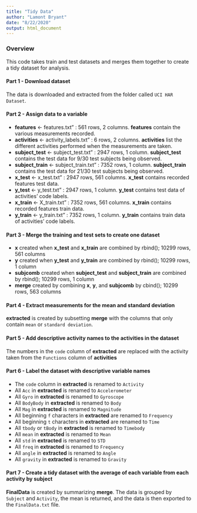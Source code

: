 ---
title: "Tidy Data"
author: "Lamont Bryant"
date: "8/22/2020"
output: html_document
---

### Overview
This code takes train and test datasets and merges them together to create a tidy dataset for analysis.

#### Part 1 - Download dataset
The data is downloaded and extracted from the folder called `UCI HAR Dataset`.

#### Part 2 - Assign data to a variable
- **features** <- features.txt" : 561 rows, 2 columns. 
**features** contain the various measurements recorded.
- **activities** <- activity_labels.txt" : 6 rows, 2 columns. 
**activities** list the different activities performed when the measurements are taken.
- **subject_test** <- subject_test.txt" : 2947 rows, 1 column.
**subject_test** contains the test data for 9/30 test subjects being observed.
- **subject_train** <- subject_train.txt" : 7352 rows, 1 column.
**subject_train** contains the test data for 21/30 test subjects being observed.
- **x_test** <- x_test.txt" : 2947 rows, 561 columns.
**x_test** contains recorded features test data.
- **y_test** <- y_test.txt" : 2947 rows, 1 column.
**y_test** contains test data of activities' code labels.
- **x_train** <- X_train.txt" : 7352 rows, 561 columns.
**x_train** contains recorded features train data.
- **y_train** <- y_train.txt" : 7352 rows, 1 column.
**y_train** contains train data of activities' code labels.

#### Part 3 - Merge the training and test sets to create one dataset
- **x** created when **x_test** and **x_train** are combined by rbind(); 10299 rows, 561 columns
- **y** created when **y_test** and **y_train** are combined by rbind(); 10299 rows, 1 column
- **subjcomb** created when **subject_test** and **subject_train** are combined by rbind(); 10299 rows, 1 column
- **merge** created by combining **x**, **y**, and **subjcomb** by cbind(); 10299 rows, 563 columns

#### Part 4 - Extract measurements for the mean and standard deviation
**extracted** is created by subsetting **merge** with the columns that only contain `mean` or `standard deviation`.

#### Part 5 - Add descriptive activity names to the activities in the dataset
The numbers in the `code` column of **extracted** are replaced with the activity taken from the `Functions` column of **activities**

#### Part 6 - Label the dataset with descriptive variable names
- The `code` column in **extracted** is renamed to `Activity`
- All `Acc` in **extracted** is renamed to `Accelerometer`
- All `Gyro` in **extracted** is renamed to `Gyroscope`
- All `BodyBody` in **extracted** is renamed to `Body`
- All `Mag` in **extracted** is renamed to `Magnitude`
- All beginning `f` characters in **extracted** are renamed to `Frequency`
- All beginning `t` characters in **extracted** are renamed to `Time`
- All `tbody` or `tBody` in **extracted** is renamed to `Timebody`
- All `mean` in **extracted** is renamed to `Mean`
- All `std` in **extracted** is renamed to `STD`
- All `freq` in **extracted** is renamed to `Frequency`
- All `angle` in **extracted** is renamed to `Angle`
- All `gravity` in **extracted** is renamed to `Gravity`

#### Part 7 - Create a tidy dataset with the average of each variable from each activity by subject
**FinalData** is created by summarizing **merge**. The data is grouped by `Subject` and `Activity`, the mean is returned, and the data is then exported to the `FinalData.txt` file.